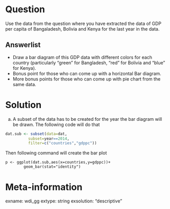 Question
========
Use the data from the question where you have extracted the data of GDP per capita of Bangaladesh, Bolivia and Kenya for the last year in the data.

Answerlist
----------
* Draw a bar diagram of this GDP data with different colors for each country (particularly "green" for Bangladesh, "red" for Bolivia and "blue" for Kenya).
* Bonus point for those who can come up with a horizontal Bar diagram. 
* More bonus points for those who can come up with pie chart from the same data.

Solution
========

(a)  A subset of the data has to be created for the year the bar diagram will be drawn. The following code will do that 
```r{eval=FALSE,echo=TRUE}
dat.sub <- subset(data=dat, 
		  subset=year==2014, 
		  filter=c("countries","gdppc"))  
```
 Then following command will create the bar plot
```
p <- ggplot(dat.sub,aes(x=countries,y=gdppc))+
		geom_bar(stat="identity")
```

Meta-information
================

exname:  wdi_gg
extype: string
exsolution: "descriptive"


